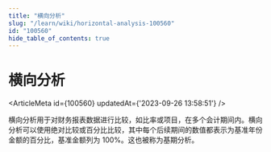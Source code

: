 ```yaml
---
title: "横向分析"
slug: "/learn/wiki/horizontal-analysis-100560"
id: "100560"
hide_table_of_contents: true
---
```



# 横向分析

<ArticleMeta id={100560} updatedAt={'2023-09-26 13:58:51'} />
<div className='border-solid border-b border-t-0 my-4 border-[var(--ifm-color-gray-300)]' />

横向分析用于对财务报表数据进行比较，如比率或项目，在多个会计期间内。横向分析可以使用绝对比较或百分比比较，其中每个后续期间的数值都表示为基准年份金额的百分比，基准金额列为 100%。这也被称为基期分析。
